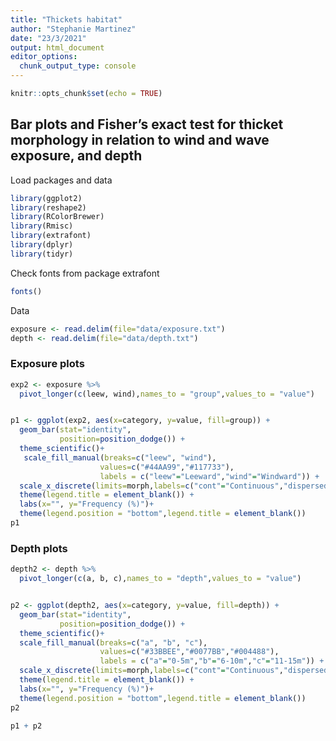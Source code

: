 ```yaml
---
title: "Thickets habitat"
author: "Stephanie Martinez"
date: "23/3/2021"
output: html_document
editor_options: 
  chunk_output_type: console
---
```


```r
knitr::opts_chunk$set(echo = TRUE)
```

## Bar plots and Fisher's exact test for thicket morphology in relation to wind and wave exposure, and depth

Load packages and data

```r
library(ggplot2)
library(reshape2)
library(RColorBrewer)
library(Rmisc)
library(extrafont)
library(dplyr)
library(tidyr)
```

Check fonts from package extrafont

```r
fonts()    
```

Data

```r
exposure <- read.delim(file="data/exposure.txt")
depth <- read.delim(file="data/depth.txt")

```

### Exposure plots

```r

exp2 <- exposure %>% 
  pivot_longer(c(leew, wind),names_to = "group",values_to = "value") 


p1 <- ggplot(exp2, aes(x=category, y=value, fill=group)) + 
  geom_bar(stat="identity", 
           position=position_dodge()) +
  theme_scientific()+
   scale_fill_manual(breaks=c("leew", "wind"),
                    values=c("#44AA99","#117733"),
                    labels = c("leew"="Leeward","wind"="Windward")) +
  scale_x_discrete(limits=morph,labels=c("cont"="Continuous","dispersed"="Dispersed","scatter"="Scatter","isolated"="Isolated"))+
  theme(legend.title = element_blank()) +
  labs(x="", y="Frequency (%)")+
  theme(legend.position = "bottom",legend.title = element_blank())
p1

```

### Depth plots

```r
depth2 <- depth %>% 
  pivot_longer(c(a, b, c),names_to = "depth",values_to = "value") 


p2 <- ggplot(depth2, aes(x=category, y=value, fill=depth)) + 
  geom_bar(stat="identity", 
           position=position_dodge()) +
  theme_scientific()+
  scale_fill_manual(breaks=c("a", "b", "c"),
                    values=c("#33BBEE","#0077BB","#004488"),
                    labels = c("a"="0-5m","b"="6-10m","c"="11-15m")) +
  scale_x_discrete(limits=morph,labels=c("cont"="Continuous","dispersed"="Dispersed","scatter"="Scatter","isolated"="Isolated"))+
  theme(legend.title = element_blank()) +
  labs(x="", y="Frequency (%)")+
  theme(legend.position = "bottom",legend.title = element_blank())
p2

p1 + p2

```


